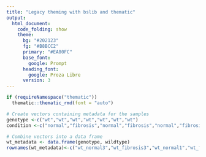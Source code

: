 ```yaml
---
title: "Legacy theming with bslib and thematic"
output: 
  html_document:
    code_folding: show
    theme:
      bg: "#202123"
      fg: "#B8BCC2"
      primary: "#EA80FC"
      base_font:
        google: Prompt
      heading_font:
        google: Proza Libre
      version: 3
---
```


```r
if (requireNamespace("thematic")) 
  thematic::thematic_rmd(font = "auto")
```


```r
# Create vectors containing metadata for the samples
genotype <-c("wt","wt","wt","wt","wt","wt","wt")
condition <-c("normal","fibrosis","normal","fibrosis","normal","fibrosis","fibrosis")

# Combine vectors into a data frame
wt_metadata <- data.frame(genotype, wildtype)
rownames(wt_metadata)<-c("wt_normal3","wt_fibrosis3","wt_normal1","wt_fibrosis2","wt_normal2","wt_fibrosis4","wt_fibrosis1")
```